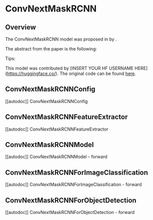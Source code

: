 <!--Copyright 2022 The HuggingFace Team. All rights reserved.

Licensed under the Apache License, Version 2.0 (the "License"); you may not use this file except in compliance with
the License. You may obtain a copy of the License at

http://www.apache.org/licenses/LICENSE-2.0

Unless required by applicable law or agreed to in writing, software distributed under the License is distributed on
an "AS IS" BASIS, WITHOUT WARRANTIES OR CONDITIONS OF ANY KIND, either express or implied. See the License for the
specific language governing permissions and limitations under the License.
-->

# ConvNextMaskRCNN

## Overview

The ConvNextMaskRCNN model was proposed in [<INSERT PAPER NAME HERE>](<INSERT PAPER LINK HERE>) by <INSERT AUTHORS HERE>.
<INSERT SHORT SUMMARY HERE>

The abstract from the paper is the following:

*<INSERT PAPER ABSTRACT HERE>*

Tips:

<INSERT TIPS ABOUT MODEL HERE>

This model was contributed by [INSERT YOUR HF USERNAME HERE](https://huggingface.co/<INSERT YOUR HF USERNAME HERE>).
The original code can be found [here](<INSERT LINK TO GITHUB REPO HERE>).


## ConvNextMaskRCNNConfig

[[autodoc]] ConvNextMaskRCNNConfig


## ConvNextMaskRCNNFeatureExtractor

[[autodoc]] ConvNextMaskRCNNFeatureExtractor


## ConvNextMaskRCNNModel

[[autodoc]] ConvNextMaskRCNNModel
    - forward


## ConvNextMaskRCNNForImageClassification

[[autodoc]] ConvNextMaskRCNNForImageClassification
    - forward


## ConvNextMaskRCNNForObjectDetection

[[autodoc]] ConvNextMaskRCNNForObjectDetection
    - forward